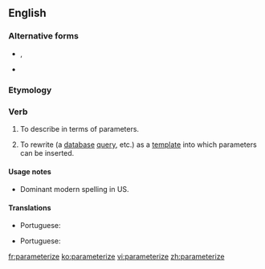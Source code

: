 ==English==

===Alternative forms===
* {{l|en|parameterise}}, {{l|en|parametrise}} {{qualifier|UK}}
* {{l|en|parametrize}} {{qualifier|US}}

===Etymology===
{{suffix|parameter|ize|lang=en}}

===Verb===
{{en-verb|parameteriz}}

# {{label|en|transitive}} To describe in terms of parameters.
# {{label|en|databases|programming|transitive}} To rewrite (a [[database]] [[query]], etc.) as a [[template]] into which parameters can be inserted.

====Usage notes====
* Dominant modern spelling in US.

====Translations====
{{trans-top|to describe in terms of parameters}}
{{trans-mid}}
* Portuguese: {{t+|pt|parametrizar}}
{{trans-bottom}}

{{trans-top|to write (a database query) as a template into which parameters can be inserted}}
* Portuguese: {{t|pt|parametrizar}}
{{trans-mid}}
{{trans-bottom}}

[[fr:parameterize]]
[[ko:parameterize]]
[[vi:parameterize]]
[[zh:parameterize]]